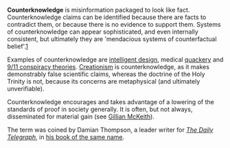 '''Counterknowledge''' is misinformation packaged to look like fact. Counterknowledge claims can be identified because there are facts to contradict them, or because there is no evidence to support them. Systems of counterknowledge can appear sophisticated, and even internally consistent, but ultimately they are 'mendacious systems of counterfactual belief'.[http://www.thewormbook.com/helmintholog/archives/2007/06/13/a_snippet_from.html]

Examples of counterknowledge are [[intelligent design]], medical [[quackery]] and [[9/11 conspiracy theories]]. [[Creationism]] is counterknowledge, as it makes demonstrably false scientific claims, whereas the doctrine of the Holy Trinity is not, because its concerns are metaphysical (and ultimately unverifiable).

Counterknowledge encourages and takes advantage of a lowering of the standards of proof in society generally. It is often, but not always, disseminated for material gain (see [[Gillian McKeith]]).

The term was coined by Damian Thompson, a leader writer for ''[[The Daily Telegraph]]'', in [http://www.amazon.co.uk/dp/1843546752/ his book of the same name].


{{vocab-stub}}